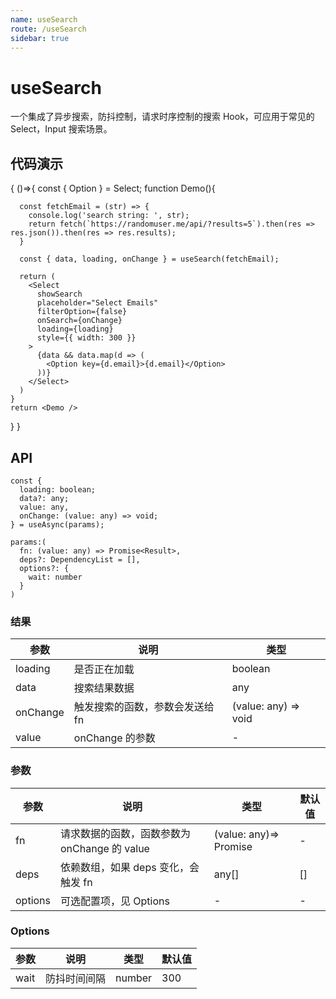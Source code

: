 ```yaml
---
name: useSearch
route: /useSearch
sidebar: true
---
```



# useSearch

一个集成了异步搜索，防抖控制，请求时序控制的搜索 Hook，可应用于常见的 Select，Input 搜索场景。

## 代码演示

<Playground>
{
  ()=>{
    const { Option } = Select;
    function Demo(){

      const fetchEmail = (str) => {
        console.log('search string: ', str);
        return fetch(`https://randomuser.me/api/?results=5`).then(res => res.json()).then(res => res.results);
      }

      const { data, loading, onChange } = useSearch(fetchEmail);

      return (
        <Select
          showSearch
          placeholder="Select Emails"
          filterOption={false}
          onSearch={onChange}
          loading={loading}
          style={{ width: 300 }}
        >
          {data && data.map(d => (
            <Option key={d.email}>{d.email}</Option>
          ))}
        </Select>
      )
    }
    return <Demo />
  }
}
</Playground>

## API

```
const {
  loading: boolean;
  data?: any;
  value: any,
  onChange: (value: any) => void;
} = useAsync(params);

params:(
  fn: (value: any) => Promise<Result>,
  deps?: DependencyList = [],
  options?: {
    wait: number
  }
)
```

### 结果

| 参数     | 说明                                     | 类型       |
|----------|------------------------------------------|------------|
| loading  | 是否正在加载                             | boolean    |
| data     | 搜索结果数据                             | any        |
| onChange | 触发搜索的函数，参数会发送给 fn   | (value: any) => void |
| value    | onChange 的参数                          | -          |


### 参数

| 参数    | 说明                                         | 类型                   | 默认值 |
|---------|----------------------------------------------|------------------------|--------|
| fn      | 请求数据的函数，函数参数为 onChange 的 value | (value: any)=> Promise | -      |
| deps    | 依赖数组，如果 deps 变化，会触发 fn          | any[]                  | []     |
| options | 可选配置项，见 Options                       | -                      | -      |


### Options

| 参数 | 说明         | 类型   | 默认值 |
|------|--------------|--------|--------|
| wait | 防抖时间间隔 | number | 300    |